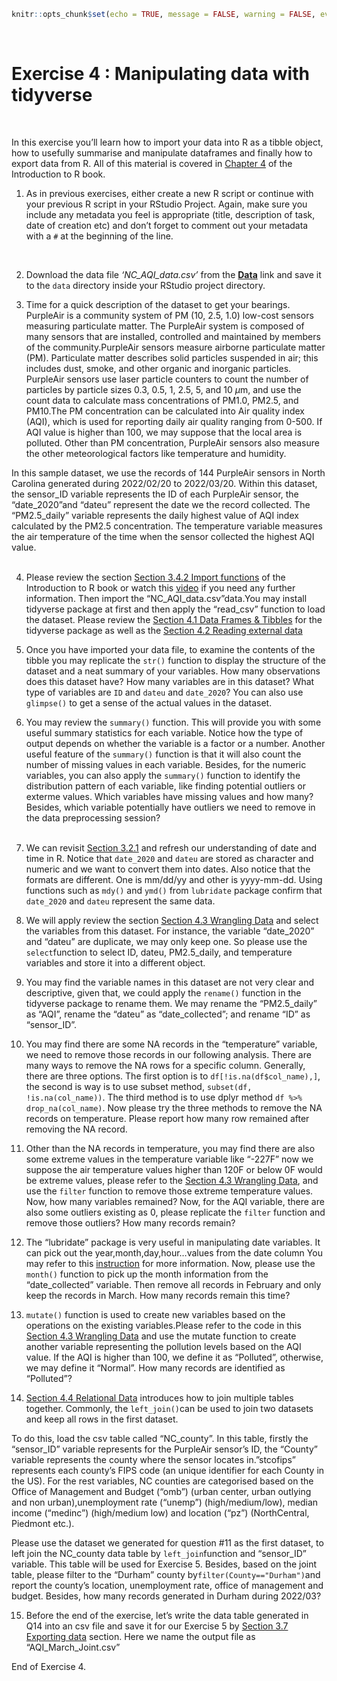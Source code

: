 

```r
knitr::opts_chunk$set(echo = TRUE, message = FALSE, warning = FALSE, eval = FALSE, cache = FALSE)
```

\  

# Exercise 4 : Manipulating data with tidyverse {.unlisted .unnumbered}

\  

In this exercise you'll learn how to import your data into R as a tibble object, how to usefully summarise and manipulate dataframes and finally how to export data from R. All of this material is covered in [Chapter 4](https://nkaza.github.io/intro2Rbook/data_tidyverse.html) of the Introduction to R book.
\  

1. As in previous exercises, either create a new R script or continue with your previous R script in your RStudio Project. Again, make sure you include any metadata you feel is appropriate (title, description of task, date of creation etc) and  don't forget to comment out your metadata with a `#` at the beginning of the line. 

\  

2. Download the data file *‘NC_AQI_data.csv’* from the **[<i class="fa fa-download"></i> Data](https://github.com/nkaza/intro2Rbook/tree/master/data)** link and save it to the `data` directory inside your RStudio project directory.

3. Time for a quick description of the dataset to get your bearings. PurpleAir is a community system of PM (10, 2.5, 1.0) low-cost sensors measuring particulate matter. The PurpleAir system is composed of many sensors that are installed, controlled and maintained by members of the community.PurpleAir sensors measure airborne particulate matter (PM). Particulate matter describes solid particles suspended in air; this includes dust, smoke, and other organic and inorganic particles. PurpleAir sensors use laser particle counters to count the number of particles by particle sizes 0.3, 0.5, 1, 2.5, 5, and 10 $\mu$m, and use the count data to calculate mass concentrations of PM1.0, PM2.5, and PM10.The PM concentration can be calculated into Air quality index (AQI), which is used for reporting daily air quality ranging from 0-500. If AQI value is higher than 100, we may suppose that the local area is polluted. Other than PM concentration, PurpleAir sensors also measure the other meteorological factors like temperature and humidity.

In this sample dataset, we use the records of 144 PurpleAir sensors in North Carolina generated during 2022/02/20 to 2022/03/20. Within this dataset, the sensor_ID variable represents the ID of each PurpleAir sensor, the "date_2020"and "dateu" represent the date we the record collected. The "PM2.5_daily" variable represents the daily highest value of AQI index calculated by the PM2.5 concentration. The temperature variable measures the air temperature of the time when the sensor collected the highest AQI value.    
\  

4. Please review the section [Section 3.4.2 Import functions](https://nkaza.github.io/intro2Rbook/importing-data.html#import_fnc) of the Introduction to R book or watch this [video](https://alexd106.github.io/intro2R/howto.html#import-vid) if you need any further information. Then import the "NC_AQI_data.csv"data.You may install tidyverse package at first and then apply the "read_csv" function to load the dataset. Please review the [Section 4.1 Data Frames & Tibbles](https://nkaza.github.io/intro2Rbook/data-frames-tibbles.html) for the tidyverse package as well as the [Section 4.2 Reading external data](https://nkaza.github.io/intro2Rbook/reading-external-data.html)
\ 

5. Once you have imported your data file, to examine the contents of the tibble you may replicate the `str()` function to display the structure of the dataset and a neat summary of your variables. How many observations does this dataset have? How many variables are in this dataset? What type of variables are `ID` and `dateu` and `date_2020`? You can also use `glimpse()` to get a sense of the actual values in the dataset.
\ 


6. You may review the `summary()` function. This will provide you with some useful summary statistics for each variable. Notice how the type of output depends on whether the variable is a factor or a number. Another useful feature of the `summary()` function is that it will also count the number of missing values in each variable. Besides, for the numeric variables, you can also apply the `summary()` function to identify the distribution pattern of each variable, like finding potential outliers or exterme values. Which variables have missing values and how many? Besides, which variable potentially have outliers we need to remove in the data preprocessing session?   
\  


7. We can revisit [Section 3.2.1](https://nkaza.github.io/intro2Rbook/complicated-data-types.html) and refresh our understanding of date and time in R. Notice that `date_2020` and `dateu` are stored as character and numeric and we want to convert them into dates. Also notice that the formats are different. One is mm/dd/yy and other is yyyy-mm-dd. Using functions such as `mdy()` and `ymd()` from `lubridate` package confirm that `date_2020` and `dateu` represent the same data. 


8. We will apply review the section [Section 4.3 Wrangling Data](https://nkaza.github.io/intro2Rbook/wrangling-data.html) and select the variables from this dataset. For instance, the variable "date_2020" and "dateu" are duplicate, we may only keep one. So please use the `select`function to select ID, dateu, PM2.5_daily, and temperature variables and store it into a different object.
\  

9. You may find the variable names in this dataset are not very clear and descriptive, given that, we could apply the `rename()` function in the tidyverse package to rename them. We may rename the "PM2.5_daily" as "AQI", rename the "dateu" as "date_collected"; and rename "ID" as "sensor_ID". 
\  

10. You may find there are some NA records in the "temperature" variable, we need to remove those records in our following analysis. There are many ways to remove the NA rows for a specific column. Generally, there are three options. The first option is to `df[!is.na(df$col_name),]`, the second is way is to use subset method, `subset(df, !is.na(col_name))`. The third method is to use dplyr method `df %>% drop_na(col_name)`. Now please try the three methods to remove the NA records on temperature. Please report how many row remained after removing the NA record.
\  

11. Other than the NA records in temperature, you may find there are also some extreme values in the temperature variable like "-227F"  now we suppose the air temperature values higher than 120F or below 0F would be extreme values, please refer to the [Section 4.3 Wrangling Data](https://nkaza.github.io/intro2Rbook/wrangling-data.html), and use the `filter` function to remove those extreme temperature values. Now, how many variables remained? Now, for the AQI variable, there are also some outliers existing as 0, please replicate the `filter` function and remove those outliers? How many records remain? 
\ 

12. The "lubridate" package is very useful in manipulating date variables. It can pick out the year,month,day,hour...values from the date column You may refer to this [instruction](https://lubridate.tidyverse.org/) for more information. Now, please use the `month()` function to pick up the month information from the "date_collected" variable. Then remove all records in February and only keep the records in March. How many records remain this time? 
\ 

13. `mutate()` function is used to create new variables based on the operations on the existing variables.Please refer to the code in this [Section 4.3 Wrangling Data](https://nkaza.github.io/intro2Rbook/wrangling-data.html) and use the mutate function to create another variable representing the pollution levels based on the AQI value. If the AQI is higher than 100, we define it as "Polluted", otherwise, we may define it "Normal". How many records are identified as "Polluted"? 
\ 

14. [Section 4.4 Relational Data](https://nkaza.github.io/intro2Rbook/relational-data.html) introduces how to join multiple tables together. Commonly, the `left_join()`can be used to join two datasets and keep all rows in the first dataset. 

To do this,  load the csv table called "NC_county". In this table, firstly the "sensor_ID" variable represents for the PurpleAir sensor's ID, the "County" variable represents the county where the sensor locates in."stcofips" represents each county's  FIPS code (an unique identifier for each County in the US). For the rest variables, NC counties are categorised based on the Office of Management and Budget ("omb") (urban center, urban outlying and non urban),unemployment rate ("unemp") (high/medium/low), median income ("medinc") (high/medium low) and location ("pz") (NorthCentral, Piedmont etc.).

Please use the dataset we generated for question #11 as the first dataset, to left join the NC_county data table by `left_join`function and "sensor_ID" variable. This table will be used for Exercise 5. Besides, based on the joint table, please filter to the "Durham" county by`filter(County=="Durham")`and report the county's location, unemployment rate, office of management and budget. Besides, how many records generated in Durham during 2022/03? 
\ 

15. Before the end of the exercise, let's write the data table generated in Q14 into an csv file and save it for our Exercise 5 by [Section 3.7 Exporting data](https://nkaza.github.io/intro2Rbook/exporting-data.html#exporting-data) section. Here we name the output file as "AQI_March_Joint.csv"
\ 

End of Exercise 4.
